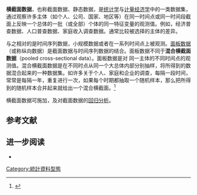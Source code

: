 '''横截面数据'''，也称截面数据、静态数据，是[[统计学|统计学]]与[[计量经济学|计量经济学]]中的一类数据集，通过观察许多主体（如个人、公司、国家、地区等）在同一时间点或同一时间段截面上反映一个总体的一批（或全部）个体的同一特征变量的观测值。例如，经济普查数据、人口普查数据、家庭收入调查数据。{{tsl|en|Cross-sectional study|横断面研究|横断面数据分析}}通常比较被选择的主体的差异。

与之相对的是时间序列数据，小规模数据或者{{tsl|en|aggregate data|聚集数据}}在一系列时间点上被观测。[[面板数据|面板数据]]（或称纵向数据）是截面数据与时间序列数据的结合。面板数据不同于'''混合横截面数据'''（pooled cross-sectional data）。面板数据是对 同一主体的不同时间点的观测值。混合横截面数据是在不同时点从同一个大总体内部分别抽样，将所得到的数据混合起来的一种数据集。如许多关于个人、家庭和企业的调查，每隔一段时间，常常是每隔一年，重复进行一次，如果每个时期都抽取一个随机样本，那么把所得到的随机样本合并起来就给出一个混合横截面。<ref name="def">{{Cite paper |url=http://www.press.umich.edu/pdf/0472099213-ch7.pdf |year=2008 |title=The Rolling Cross Section and Causal Distribution |accessdate=July 13, 2008 |publisher=University of Michigan Press |first=Henry E. |last=Brady |first2=Richard |last2=Johnston |journal= |archive-date=2016-03-03 |archive-url=https://web.archive.org/web/20160303231459/http://www.press.umich.edu/pdf/0472099213-ch7.pdf |dead-url=no }}</ref>

横截面数据可施加{{tsl|en|cross-sectional regression|横截面回归}}，及对截面数据的[[回归分析|回归分析]]。 

== 参考文献==
{{Reflist}}

== 进一步阅读 ==
*{{cite book |last=Gujarati |first=Damodar N. |last2=Porter |first2=Dawn C. |title=Basic Econometrics |url=https://archive.org/details/basiceconometric05edguja |location=New York |publisher=McGraw-Hill |year=2009 |edition=Fifth international |isbn=978-007-127625-2 |chapter=The Nature and Sources of Data for Economic Analysis |pages=[https://archive.org/details/basiceconometric05edguja/page/22 22]–28 }} 
[[Category:統計資料型態|Category:統計資料型態]]